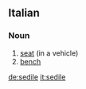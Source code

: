 ==Italian==

===Noun===
{{it-noun|sedil|m|e|i}}

# [[seat]] (in a vehicle)
# [[bench]]

[[de:sedile]]
[[it:sedile]]